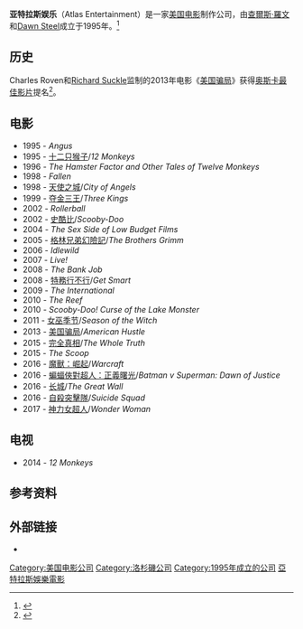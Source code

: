 {{Infobox company
| name             = Atlas Entertainment
| logo             = 
| caption          = 
| type             = [[私人公司|私人公司]]
| predecessor      = 
| foundation       = 1995年
| founder          = [[查爾斯·羅文|查爾斯·羅文]] <br> [[Dawn_Steel|Dawn Steel]]
| location_city    = [[加州|加州]][[洛杉矶|洛杉矶]]
| location_country = 美国
| industry         = [[影视|影视]]
| products         = [[电影|电影]]
| num_employees    = 
| divisions        = 
| subsid           = Atlas Artist
| homepage         = 
}}
'''亚特拉斯娱乐'''（Atlas Entertainment）是一家[[美国电影|美国电影]]制作公司，由[[查爾斯·羅文|查爾斯·羅文]]和[[Dawn_Steel|Dawn Steel]]成立于1995年。<ref name=OrlandoSentinel>{{cite web|title=Dawn Steel|url=http://articles.orlandosentinel.com/1997-12-22/news/9712210683_1_barzelay-fatal-attraction-columbia-pictures|publisher=orlandosentinel.com|accessdate=January 24, 2015|archive-date=2015-04-03|archive-url=https://web.archive.org/web/20150403102551/http://articles.orlandosentinel.com/1997-12-22/news/9712210683_1_barzelay-fatal-attraction-columbia-pictures|dead-url=no}}</ref>

== 历史 ==

Charles Roven和[[Richard_Suckle|Richard Suckle]]监制的2013年电影《[[美国骗局|美国骗局]]》获得[[奥斯卡最佳影片|奥斯卡最佳影片]]提名<ref>{{cite news|last1=Lisa Raya|first1=Anna|title=OSCARS Q&A: Producers Charles Roven, Richard Suckle & Megan Ellison On Character-Driven 'American Hustle'|url=http://deadline.com/2013/11/american-hustle-david-o-russell-jennifer-lawrence-amy-adams-christian-bale-bradley-cooper-629275/|accessdate=January 26, 2015|publisher=deadline.com|date=November 18, 2013|archive-date=2018-04-24|archive-url=https://web.archive.org/web/20180424224854/http://deadline.com/2013/11/american-hustle-david-o-russell-jennifer-lawrence-amy-adams-christian-bale-bradley-cooper-629275/|dead-url=no}}</ref>。 

== 电影 ==
* 1995 - ''Angus''
* 1995 - [[十二只猴子|十二只猴子]]/''12 Monkeys''
* 1996 - ''The Hamster Factor and Other Tales of Twelve Monkeys''
* 1998 - ''Fallen''
* 1998 - [[天使之城|天使之城]]/''City of Angels''
* 1999 - [[夺金三王|夺金三王]]/''Three Kings''
* 2002 - ''Rollerball''
* 2002 - [[史酷比_(电影)|史酷比]]/''Scooby-Doo''
* 2004 - ''The Sex Side of Low Budget Films''
* 2005 - [[格林兄弟幻險記|格林兄弟幻險記]]/''The Brothers Grimm''
* 2006 - ''Idlewild''
* 2007 - ''Live!''
* 2008 - ''The Bank Job''
* 2008 - [[特務行不行|特務行不行]]/''Get Smart''
* 2009 - ''The International''
* 2010 - ''The Reef''
* 2010 - ''Scooby-Doo! Curse of the Lake Monster''
* 2011 - [[女巫季节|女巫季节]]/''Season of the Witch''
* 2013 - [[美国骗局|美国骗局]]/''American Hustle''
* 2015 - [[完全真相|完全真相]]/''The Whole Truth''
* 2015 - ''The Scoop''
* 2016 - [[魔獸：崛起|魔獸：崛起]]/''Warcraft''
* 2016 - [[蝙蝠俠對超人：正義曙光|蝙蝠俠對超人：正義曙光]]/''Batman v Superman: Dawn of Justice''
* 2016 - [[长城_(电影)|长城]]/''The Great Wall''
* 2016 - [[自殺突擊隊_(電影)|自殺突擊隊]]/''Suicide Squad''
* 2017 - [[神力女超人_(2017年電影)|神力女超人]]/''Wonder Woman''

== 电视 ==
* 2014 - ''12 Monkeys''

== 参考资料 ==
{{Reflist}}

== 外部链接 ==
* {{IMDb company|0028338}}

[[Category:美国电影公司|Category:美国电影公司]]
[[Category:洛杉磯公司|Category:洛杉磯公司]]
[[Category:1995年成立的公司|Category:1995年成立的公司]]
[[Category:亞特拉斯娛樂電影|]]